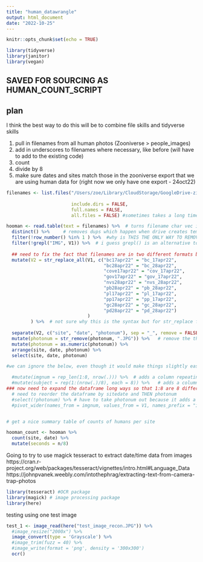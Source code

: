 ```yaml
---
title: "human_datawrangle"
output: html_document
date: "2022-10-25"
---
```


```r
knitr::opts_chunk$set(echo = TRUE)

library(tidyverse)
library(janitor)
library(vegan)
```

## SAVED FOR SOURCING AS HUMAN_COUNT_SCRIPT

## plan

I think the best way to do this will be to combine file skills and tidyverse skills

1. pull in filenames from all human photos (Zooniverse > people_images)
2. add in underscores to filenames where necessary, like before (will have to add to the existing code)
3. count
4. divide by 8
5. make sure dates and sites match those in the zooniverse export that we are using human data for (right now we only have one export - 24oct22)

```r

filenames <- list.files("/Users/zoe/Library/CloudStorage/GoogleDrive-zilz@ucsb.edu/My Drive/SCHOOL/PHD_AT_UCSB/GaviotaCameraTrapping/Zooniverse/people_images",
                        
                        include.dirs = FALSE,
                        full.names = FALSE,
                        all.files = FALSE) #sometimes takes a long time bc files are stored on the cloud

```

```r

hooman <- read.table(text = filenames) %>%  # turns filename char vec into dataframe
  distinct() %>%     # removes dups which happen when drive creates temp files
  filter(!row_number() %in% 1 ) %>%  #why is THIS THE ONLY WAY TO REMOVE ONE FUCKING ROW
  filter(!grepl("IMG", V1)) %>%  # i guess grepl() is an alternative to str_detect?? taking out all unnamed (oops)
  
  ## need to fix the fact that filenames are in two different formats because I'm an idiot and it's hard to batch fix shit like this outside of command line:
  mutate(V2 = str_replace_all(V1, c("bc17apr22" = "bc_17apr22",
                                    "bc28apr22" = "bc_28apr22",
                                    "cove17apr22" = "cov_17apr22",
                                    "gov17apr22" = "gov_17apr22", 
                                    "nvs28apr22" = "nvs_28apr22",
                                    "pb28apr22" = "pb_28apr22",
                                    "pl17apr22" = "pl_17apr22",
                                    "pp17apr22" = "pp_17apr22",
                                    "gc28apr22" = "gc_28apr22",
                                    "pd28apr22" = "pd_28apr22")
                              )
         ) %>%  # not sure why this is the syntax but for str_replace for a dataframe this is what works?
  
  separate(V2, c("site", "date", "photonum"), sep = "_", remove = FALSE) %>%  # separates filename into site/date identifier and orig photo number
  mutate(photonum = str_remove(photonum, ".JPG")) %>%   # remove the the .JPG from photonum
  mutate(photonum = as.numeric(photonum)) %>% 
  arrange(site, date, photonum) %>% 
  select(site, date, photonum)

#we can ignore the below, even though it would make things slightly easier. later we can just divide human seconds by 8

  #mutate(imgnum = rep_len(1:8, nrow(.))) %>%  # adds a column repeating 1:8 # CAROLINE SAYS YOU NEED THE DOT I HATE HER
  #mutate(subject = rep(1:(nrow(.)/8), each = 8)) %>%   # adds a column linking all images related to one subj together
### now need to expand the dataframe long ways so that 1:8 are 8 different columns
  # need to reorder the dataframe by sitedate and THEN photonum
  #select(!photonum) %>% # have to take photonum out because it adds a unique identifier to each photo which messes up pivot_wider
  #pivot_wider(names_from = imgnum, values_from = V1, names_prefix = "image") # creates a new column (image1-image8) for each of the 8 images per subject (V1 is the col of filenames)


# get a nice summary table of counts of humans per site

hooman_count <- hooman %>% 
  count(site, date) %>% 
  mutate(seconds = n/8)

```


Going to try to use magick tesseract to extract date/time data from images
https://cran.r-project.org/web/packages/tesseract/vignettes/intro.html#Language_Data
https://johnpvanek.weebly.com/intothephrag/extracting-text-from-camera-trap-photos

```r

library(tesseract) #OCR package
library(magick) # image processing package
library(here)

```

testing using one test image
```r

test_1 <- image_read(here("test_image_recon.JPG")) %>% 
  #image_resize("2000x") %>%
  image_convert(type = 'Grayscale') %>%
  #image_trim(fuzz = 40) %>%
  #image_write(format = 'png', density = '300x300')
  ocr()


```

